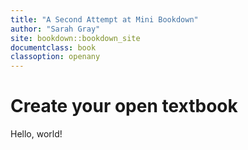 ```yaml
---
title: "A Second Attempt at Mini Bookdown"
author: "Sarah Gray"
site: bookdown::bookdown_site
documentclass: book
classoption: openany
---
```


# Create your open textbook

Hello, world!

